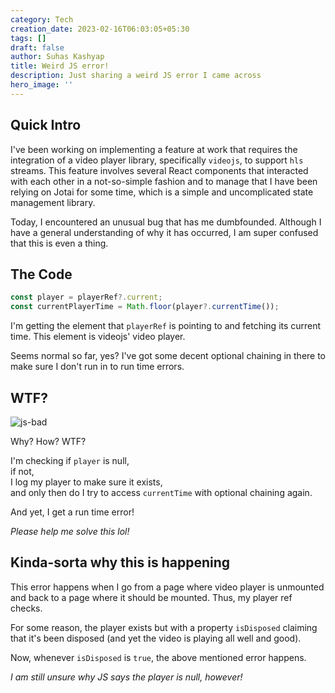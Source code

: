 ```yaml
---
category: Tech
creation_date: 2023-02-16T06:03:05+05:30
tags: []
draft: false
author: Suhas Kashyap
title: Weird JS error!
description: Just sharing a weird JS error I came across
hero_image: ''
---
```


## Quick Intro

I've been working on implementing a feature at work that requires the integration of a video player library, specifically `videojs`, to support `hls` streams. This feature involves several React components that interacted with each other in a not-so-simple fashion and to manage that I have been relying on Jotai for some time, which is a simple and uncomplicated state management library.

Today, I encountered an unusual bug that has me dumbfounded. Although I have a general understanding of why it has occurred, I am super confused that this is even a thing.

## The Code

```javascript
const player = playerRef?.current;
const currentPlayerTime = Math.floor(player?.currentTime());
```

I'm getting the element that `playerRef` is pointing to and fetching its current time. This element is videojs' video player.

Seems normal so far, yes? I've got some decent optional chaining in there to make sure I don't run in to run time errors.

## WTF?

![js-bad](/blog/2023/whatsapp-image-2023-02-15-at-10-56-42-am.jpeg 'js-bad')

Why? How? WTF?

I'm checking if `player` is null,  
if not,  
I log my player to make sure it exists,  
and only then do I try to access `currentTime` with optional chaining again.

And yet, I get a run time error!

_Please help me solve this lol!_

## Kinda-sorta why this is happening

This error happens when I go from a page where video player is unmounted and back to a page where it should be mounted. Thus, my player ref checks.

For some reason, the player exists but with a property `isDisposed` claiming that it's been disposed (and yet the video is playing all well and good).

Now, whenever `isDisposed` is `true`, the above mentioned error happens.

_I am still unsure why JS says the player is null, however!_
